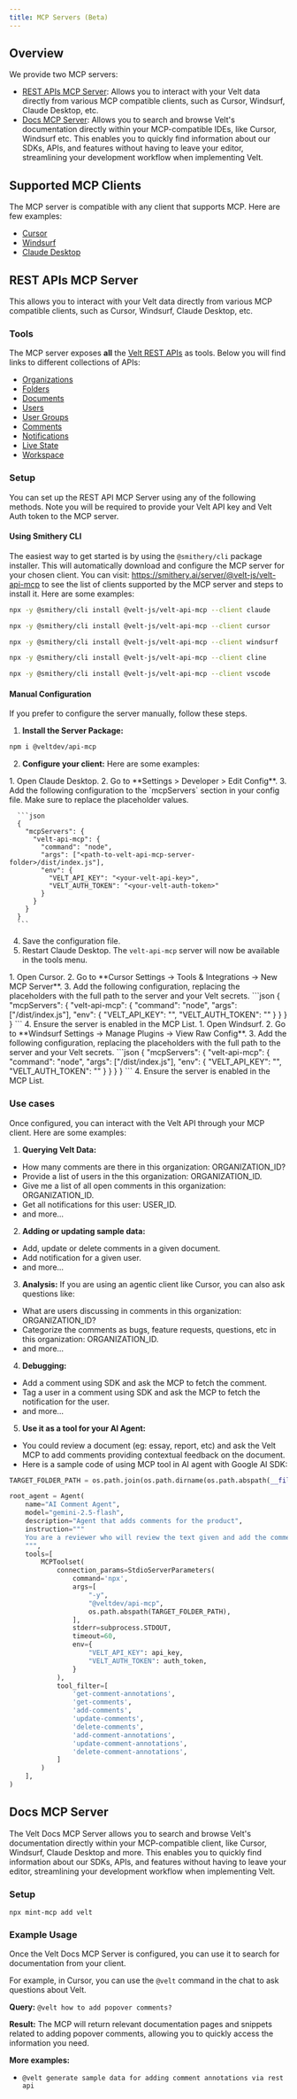```yaml
---
title: MCP Servers (Beta)
---
```


## Overview

We provide two MCP servers:
- [REST APIs MCP Server](#rest-apis-mcp-server): Allows you to interact with your Velt data directly from various MCP compatible clients, such as Cursor, Windsurf, Claude Desktop, etc.
- [Docs MCP Server](#docs-mcp-server): Allows you to search and browse Velt's documentation directly within your MCP-compatible IDEs, like Cursor, Windsurf etc. This enables you to quickly find information about our SDKs, APIs, and features without having to leave your editor, streamlining your development workflow when implementing Velt.

## Supported MCP Clients

The MCP server is compatible with any client that supports MCP. Here are few examples:

*   [Cursor](https://www.cursor.com/)
*   [Windsurf](https://windsurf.dev/)
*   [Claude Desktop](https://www.anthropic.com/products/claude-desktop)

## REST APIs MCP Server

This allows you to interact with your Velt data directly from various MCP compatible clients, such as Cursor, Windsurf, Claude Desktop, etc.

### Tools

The MCP server exposes **all** the [Velt REST APIs](/api-reference/rest-apis) as tools.
Below you will find links to different collections of APIs:

*   [Organizations](/api-reference/rest-apis/v2/organizations/add-organizations)
*   [Folders](/api-reference/rest-apis/v2/folders/add-folder)
*   [Documents](/api-reference/rest-apis/v2/documents/get-documents-v2)
*   [Users](/api-reference/rest-apis/v2/users/get-users-v2)
*   [User Groups](/api-reference/rest-apis/v2/user-groups/add-groups)
*   [Comments](/api-reference/rest-apis/v2/comments-feature/comments/get-comments)
*   [Notifications](/api-reference/rest-apis/v2/notifications/get-notifications-v2)
*   [Live State](/api-reference/rest-apis/v2/livestate/broadcast-event)
*   [Workspace](/api-reference/rest-apis/v2/workspace/add-domain)

### Setup

You can set up the REST API MCP Server using any of the following methods. Note you will be required to provide your Velt API key and Velt Auth token to the MCP server.

#### Using Smithery CLI

The easiest way to get started is by using the `@smithery/cli` package installer. This will automatically download and configure the MCP server for your chosen client.
You can visit: https://smithery.ai/server/@velt-js/velt-api-mcp to see the list of clients supported by the MCP server and steps to install it. Here are some examples:

<Tabs>
<Tab title="Claude Desktop">

```bash
npx -y @smithery/cli install @velt-js/velt-api-mcp --client claude
```
</Tab>
<Tab title="Cursor">

```bash
npx -y @smithery/cli install @velt-js/velt-api-mcp --client cursor
```
</Tab>

<Tab title="Windsurf">

```bash
npx -y @smithery/cli install @velt-js/velt-api-mcp --client windsurf
```
</Tab>

<Tab title="Cline">

```bash
npx -y @smithery/cli install @velt-js/velt-api-mcp --client cline
```
</Tab>

<Tab title="VSCode">

```bash
npx -y @smithery/cli install @velt-js/velt-api-mcp --client vscode
```
</Tab>

</Tabs>

#### Manual Configuration

If you prefer to configure the server manually, follow these steps.

1. **Install the Server Package:**

```bash
npm i @veltdev/api-mcp
```

2.  **Configure your client:**
Here are some examples:

<Tabs>
<Tab title="Claude Desktop">
  1.  Open Claude Desktop.
  2.  Go to **Settings > Developer > Edit Config**.
  3.  Add the following configuration to the `mcpServers` section in your config file. Make sure to replace the placeholder values.

      ```json
      {
        "mcpServers": {
          "velt-api-mcp": {
            "command": "node",
            "args": ["<path-to-velt-api-mcp-server-folder>/dist/index.js"],
            "env": {
              "VELT_API_KEY": "<your-velt-api-key>",
              "VELT_AUTH_TOKEN": "<your-velt-auth-token>"
            }
          }
        }
      }
      ```

  4.  Save the configuration file.
  5.  Restart Claude Desktop. The `velt-api-mcp` server will now be available in the tools menu.

</Tab>

<Tab title="Cursor">
  1.  Open Cursor.
  2.  Go to **Cursor Settings → Tools & Integrations → New MCP Server**.
  3.  Add the following configuration, replacing the placeholders with the full path to the server and your Velt secrets.
      ```json
      {
        "mcpServers": {
          "velt-api-mcp": {
            "command": "node",
            "args": ["<path-to-velt-api-mcp-server-folder>/dist/index.js"],
            "env": {
              "VELT_API_KEY": "<your-velt-api-key>",
              "VELT_AUTH_TOKEN": "<your-velt-auth-token>"
            }
          }
        }
      }
      ```
  4.  Ensure the server is enabled in the MCP List.

</Tab>

<Tab title="Windsurf">
  1.  Open Windsurf.
  2.  Go to **Windsurf Settings → Manage Plugins → View Raw Config**.
  3.  Add the following configuration, replacing the placeholders with the full path to the server and your Velt secrets.
      ```json
      {
        "mcpServers": {
          "velt-api-mcp": {
            "command": "node",
            "args": ["<path-to-velt-api-mcp-server-folder>/dist/index.js"],
            "env": {
              "VELT_API_KEY": "<your-velt-api-key>",
              "VELT_AUTH_TOKEN": "<your-velt-auth-token>"
            }
          }
        }
      }
      ```
  4.  Ensure the server is enabled in the MCP List.

</Tab>

</Tabs>

### Use cases
Once configured, you can interact with the Velt API through your MCP client. Here are some examples:

1. **Querying Velt Data:**

- How many comments are there in this organization: ORGANIZATION_ID?
- Provide a list of users in the this organization: ORGANIZATION_ID.
- Give me a list of all open comments in this organization: ORGANIZATION_ID.
- Get all notifications for this user: USER_ID.
- and more...

2. **Adding or updating sample data:**
- Add, update or delete comments in a given document.
- Add notification for a given user.
- and more...

3. **Analysis:**
If you are using an agentic client like Cursor, you can also ask questions like:
- What are users discussing in comments in this organization: ORGANIZATION_ID?
- Categorize the comments as bugs, feature requests, questions, etc in this organization: ORGANIZATION_ID.
- and more...

4. **Debugging:**
- Add a comment using SDK and ask the MCP to fetch the comment.
- Tag a user in a comment using SDK and ask the MCP to fetch the notification for the user.
- and more...

5. **Use it as a tool for your AI Agent:**
- You could review a document (eg: essay, report, etc) and ask the Velt MCP to add comments providing contextual feedback on the document.
- Here is a sample code of using MCP tool in AI agent with Google AI SDK:

```python
TARGET_FOLDER_PATH = os.path.join(os.path.dirname(os.path.abspath(__file__)), "")

root_agent = Agent(
    name="AI Comment Agent",
    model="gemini-2.5-flash",
    description="Agent that adds comments for the product",
    instruction="""
    You are a reviewer who will review the text given and add the comment to improve the content
    """,
    tools=[
        MCPToolset(
            connection_params=StdioServerParameters(
                command='npx',
                args=[
                    "-y",
                    "@veltdev/api-mcp",
                    os.path.abspath(TARGET_FOLDER_PATH),
                ],
                stderr=subprocess.STDOUT, 
                timeout=60,
                env={
                    "VELT_API_KEY": api_key,
                    "VELT_AUTH_TOKEN": auth_token,
                }
            ),
            tool_filter=[
                'get-comment-annotations', 
                'get-comments',
                'add-comments',
                'update-comments',  
                'delete-comments',
                'add-comment-annotations', 
                'update-comment-annotations', 
                'delete-comment-annotations', 
            ]
        )
    ],
)
```


## Docs MCP Server

The Velt Docs MCP Server allows you to search and browse Velt's documentation directly within your MCP-compatible client, like Cursor, Windsurf, Claude Desktop and more. This enables you to quickly find information about our SDKs, APIs, and features without having to leave your editor, streamlining your development workflow when implementing Velt.

### Setup
```npx mint-mcp add velt```

### Example Usage

Once the Velt Docs MCP Server is configured, you can use it to search for documentation from your client.

For example, in Cursor, you can use the `@velt` command in the chat to ask questions about Velt.

**Query:**
`@velt how to add popover comments?`

**Result:**
The MCP will return relevant documentation pages and snippets related to adding popover comments, allowing you to quickly access the information you need.

**More examples:**
- `@velt generate sample data for adding comment annotations via rest api`
